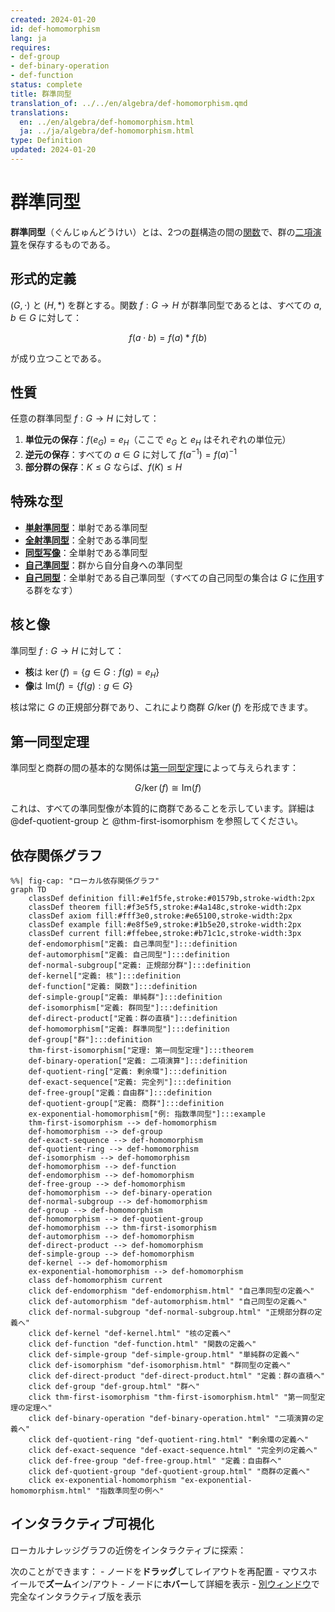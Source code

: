 ```yaml
---
created: 2024-01-20
id: def-homomorphism
lang: ja
requires:
- def-group
- def-binary-operation
- def-function
status: complete
title: 群準同型
translation_of: ../../en/algebra/def-homomorphism.qmd
translations:
  en: ../en/algebra/def-homomorphism.html
  ja: ../ja/algebra/def-homomorphism.html
type: Definition
updated: 2024-01-20
---
```


# 群準同型 {#def-homomorphism}

**群準同型**（ぐんじゅんどうけい）とは、2つの[群](def-group.qmd)構造の間の[関数](../logic-set-theory/def-function.qmd)で、群の[二項演算](def-binary-operation.qmd)を保存するものである。

## 形式的定義

$(G, \cdot)$ と $(H, *)$ を群とする。関数 $f: G \to H$ が群準同型であるとは、すべての $a, b \in G$ に対して：

$$f(a \cdot b) = f(a) * f(b)$$

が成り立つことである。

## 性質

任意の群準同型 $f: G \to H$ に対して：

1. **単位元の保存**：$f(e_G) = e_H$（ここで $e_G$ と $e_H$ はそれぞれの単位元）
2. **逆元の保存**：すべての $a \in G$ に対して $f(a^{-1}) = f(a)^{-1}$
3. **部分群の保存**：$K \leq G$ ならば、$f(K) \leq H$

## 特殊な型

- **[単射準同型](../category-theory/def-monomorphism.qmd)**：単射である準同型
- **[全射準同型](../category-theory/def-epimorphism.qmd)**：全射である準同型
- **[同型写像](def-isomorphism.qmd)**：全単射である準同型
- **[自己準同型](def-endomorphism.qmd)**：群から自分自身への準同型
- **[自己同型](def-automorphism.qmd)**：全単射である自己準同型（すべての自己同型の集合は $G$ に[作用](def-group-action.qmd)する群をなす）

## 核と像

準同型 $f: G \to H$ に対して：

- **核**は $\ker(f) = \{g \in G : f(g) = e_H\}$
- **像**は $\text{Im}(f) = \{f(g) : g \in G\}$

核は常に $G$ の正規部分群であり、これにより商群 $G/\ker(f)$ を形成できます。

## 第一同型定理

準同型と商群の間の基本的な関係は[第一同型定理](thm-first-isomorphism.qmd)によって与えられます：

$$G/\ker(f) \cong \text{Im}(f)$$

これは、すべての準同型像が本質的に商群であることを示しています。詳細は @def-quotient-group と @thm-first-isomorphism を参照してください。

## 依存関係グラフ

```mermaid
%%| fig-cap: "ローカル依存関係グラフ"
graph TD
    classDef definition fill:#e1f5fe,stroke:#01579b,stroke-width:2px
    classDef theorem fill:#f3e5f5,stroke:#4a148c,stroke-width:2px
    classDef axiom fill:#fff3e0,stroke:#e65100,stroke-width:2px
    classDef example fill:#e8f5e9,stroke:#1b5e20,stroke-width:2px
    classDef current fill:#ffebee,stroke:#b71c1c,stroke-width:3px
    def-endomorphism["定義: 自己準同型"]:::definition
    def-automorphism["定義: 自己同型"]:::definition
    def-normal-subgroup["定義: 正規部分群"]:::definition
    def-kernel["定義: 核"]:::definition
    def-function["定義: 関数"]:::definition
    def-simple-group["定義: 単純群"]:::definition
    def-isomorphism["定義: 群同型"]:::definition
    def-direct-product["定義：群の直積"]:::definition
    def-homomorphism["定義: 群準同型"]:::definition
    def-group["群"]:::definition
    thm-first-isomorphism["定理: 第一同型定理"]:::theorem
    def-binary-operation["定義: 二項演算"]:::definition
    def-quotient-ring["定義: 剰余環"]:::definition
    def-exact-sequence["定義: 完全列"]:::definition
    def-free-group["定義：自由群"]:::definition
    def-quotient-group["定義: 商群"]:::definition
    ex-exponential-homomorphism["例: 指数準同型"]:::example
    thm-first-isomorphism --> def-homomorphism
    def-homomorphism --> def-group
    def-exact-sequence --> def-homomorphism
    def-quotient-ring --> def-homomorphism
    def-isomorphism --> def-homomorphism
    def-homomorphism --> def-function
    def-endomorphism --> def-homomorphism
    def-free-group --> def-homomorphism
    def-homomorphism --> def-binary-operation
    def-normal-subgroup --> def-homomorphism
    def-group --> def-homomorphism
    def-homomorphism --> def-quotient-group
    def-homomorphism --> thm-first-isomorphism
    def-automorphism --> def-homomorphism
    def-direct-product --> def-homomorphism
    def-simple-group --> def-homomorphism
    def-kernel --> def-homomorphism
    ex-exponential-homomorphism --> def-homomorphism
    class def-homomorphism current
    click def-endomorphism "def-endomorphism.html" "自己準同型の定義へ"
    click def-automorphism "def-automorphism.html" "自己同型の定義へ"
    click def-normal-subgroup "def-normal-subgroup.html" "正規部分群の定義へ"
    click def-kernel "def-kernel.html" "核の定義へ"
    click def-function "def-function.html" "関数の定義へ"
    click def-simple-group "def-simple-group.html" "単純群の定義へ"
    click def-isomorphism "def-isomorphism.html" "群同型の定義へ"
    click def-direct-product "def-direct-product.html" "定義：群の直積へ"
    click def-group "def-group.html" "群へ"
    click thm-first-isomorphism "thm-first-isomorphism.html" "第一同型定理の定理へ"
    click def-binary-operation "def-binary-operation.html" "二項演算の定義へ"
    click def-quotient-ring "def-quotient-ring.html" "剰余環の定義へ"
    click def-exact-sequence "def-exact-sequence.html" "完全列の定義へ"
    click def-free-group "def-free-group.html" "定義：自由群へ"
    click def-quotient-group "def-quotient-group.html" "商群の定義へ"
    click ex-exponential-homomorphism "ex-exponential-homomorphism.html" "指数準同型の例へ"
```

## インタラクティブ可視化

ローカルナレッジグラフの近傍をインタラクティブに探索：

::: {.graph-viz data-id="def-homomorphism" data-width="700" data-height="500"}
:::

次のことができます：
- ノードを**ドラッグ**してレイアウトを再配置
- マウスホイールで**ズーム**イン/アウト
- ノードに**ホバー**して詳細を表示
- [別ウィンドウ](../../output/interactive/ja/def-homomorphism.html){target="_blank"}で完全なインタラクティブ版を表示
